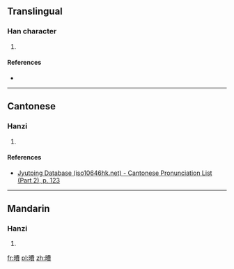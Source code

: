 ==Translingual==

===Han character===
{{Han char|rn=72|rad=日|as=12|sn=16|four=6508<sub>6</sub>|canj=日中弓金 (ALNC)|ids=⿰[[日]][[費]]}}

# {{defn|Han|sort=日12}}

====References====
* {{Han ref|kx=0500.180|dkj=14177|hdz=21537.140|uh=66CA|ud=26314|bh=E9B6|bd=59830}}

----

==Cantonese==

===Hanzi===
{{yue-hanzi|jyut=[[fai3]]|y=fai3}}

# {{defn|lang=yue|sort=日12}}

====References====
*[http://www.iso10646hk.net/jp/document/download.jsp Jyutping Database (iso10646hk.net) - Cantonese Pronunciation List (Part 2), p. 123]

----

==Mandarin==

===Hanzi===
{{cmn-hanzi|pin=[[fèi]] ([[fei4]])|wg=fei<sup>4</sup>}}

# {{defn|lang=cmn|sort=日12}}

[[fr:曊]]
[[pl:曊]]
[[zh:曊]]